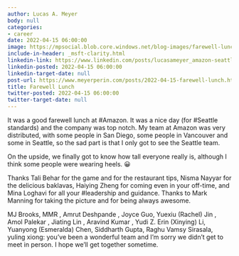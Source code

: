 ```yaml
---
author: Lucas A. Meyer
body: null
categories:
- career
date: 2022-04-15 06:00:00
image: https://mpsocial.blob.core.windows.net/blog-images/farewell-lunch.jpg
include-in-header: _msft-clarity.html
linkedin-link: https://www.linkedin.com/posts/lucasameyer_amazon-seattle-leadership-activity-6920874431531618304-nxUL
linkedin-posted: 2022-04-15 06:00:00
linkedin-target-date: null
post-url: https://www.meyerperin.com/posts/2022-04-15-farewell-lunch.html
title: Farewell Lunch
twitter-posted: 2022-04-15 06:00:00
twitter-target-date: null
---
```


It was a good farewell lunch at #Amazon. It was a nice day (for #Seattle standards) and the company was top notch. My team at Amazon was very distributed, with some people in San Diego, some people in Vancouver and some in Seattle, so the sad part is that I only got to see the Seattle team.

On the upside, we finally got to know how tall everyone really is, although I think some people were wearing heels. 😀

Thanks Tali Behar for the game and for the restaurant tips, Nisma Nayyar for the delicious baklavas, Haiying Zheng for coming even in your off-time, and Mina Loghavi for all your #leadership and guidance. Thanks to Mark Manning for taking the picture and for being always awesome.

MJ Brooks, MMR , Amrut Deshpande , Joyce Guo, Yuexiu (Rachel) Jin , Amol Palekar , Jiating Lin , Aravind Kumar , Yudi Z. Erin (Xinying) Li, Yuanyong (Esmeralda) Chen, Siddharth Gupta, Raghu Vamsy Sirasala, yuling xiong: you’ve been a wonderful team and I’m sorry we didn’t get to meet in person. I hope we’ll get together sometime.
